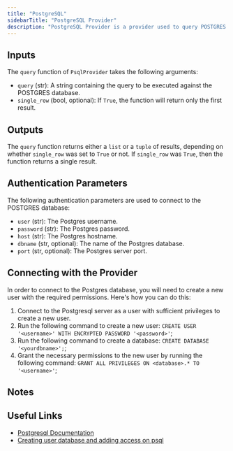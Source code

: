 ```yaml
---
title: "PostgreSQL"
sidebarTitle: "PostgreSQL Provider"
description: "PostgreSQL Provider is a provider used to query POSTGRES databases"
---
```


## Inputs

The `query` function of `PsqlProvider` takes the following arguments:

- `query` (str): A string containing the query to be executed against the POSTGRES database.
- `single_row` (bool, optional): If `True`, the function will return only the first result.

## Outputs

The `query` function returns either a `list` or a `tuple` of results, depending on whether `single_row` was set to `True` or not. If `single_row` was `True`, then the function returns a single result.

## Authentication Parameters

The following authentication parameters are used to connect to the POSTGRES database:

- `user` (str): The Postgres username.
- `password` (str): The Postgres password.
- `host` (str): The Postgres hostname.
- `dbname` (str, optional): The name of the Postgres database.
- `port` (str, optional): The Postgres server port.

## Connecting with the Provider

In order to connect to the Postgres database, you will need to create a new user with the required permissions. Here's how you can do this:

1. Connect to the Postgresql server as a user with sufficient privileges to create a new user.
2. Run the following command to create a new user:
   `CREATE USER '<username>' WITH ENCRYPTED PASSWORD '<password>'`;
3. Run the following command to create a database:
   `CREATE DATABASE '<yourdbname>';`;
4. Grant the necessary permissions to the new user by running the following command:
   `GRANT ALL PRIVILEGES ON <database>.* TO '<username>'`;

## Notes

## Useful Links

- [Postgresql Documentation](https://www.postgresql.org/docs/)
- [Creating user,database and adding access on psql](https://medium.com/coding-blocks/creating-user-database-and-adding-access-on-postgresql-8bfcd2f4a91e)
